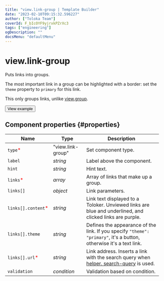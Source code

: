 ```yaml
---
title: "view.link-group | Template Builder"
date: "2023-02-10T09:15:32.596227"
author: ["Toloka Team"]
coverId: F_bIcOYF9yjrxkPZrXc3
tags: ["engineering"]
ogDescription: ""
docsMenu: "defaultMenu"
---
```


# view.link-group

Puts links into groups.

The most important link in a group can be highlighted with a border: set the `theme` property to `primary` for this link.

This only groups links, unlike [view.group](/docs-new/template-builder/reference/view.group).

<Button themeColor="light" view="default" size="l" type="link" url="https://ya.cc/t/2IwCYi-S3xPSL9">View example</Button>

## Component properties {#properties}

**Name** | **Type** | **Description**
----- | ----- | -----
`type`<span style="color: red">\*</span> | "view.link-group" | Set component type.
`label` | _string_ | Label above the component.
`hint` | _string_ | Hint text.
`links`<span style="color: red">\*</span> | _array_ | Array of links that make up a group.
`links[]` | _object_ | Link parameters.
`links[].content`<span style="color: red">\*</span> | _string_ | Link text displayed to a Toloker. Unviewed links are blue and underlined, and clicked links are purple.
`links[].theme` | _string_ | Defines the appearance of the link. If you specify `"theme": "primary"`, it's a button, otherwise it's a text link.
`links[].url`<span style="color: red">\*</span> | _string_ | Link address. Inserts a link with the search query when [helper. search-query](/docs-new/template-builder/reference/helper.search-query) is used.
`validation` | _condition_ | Validation based on condition.
